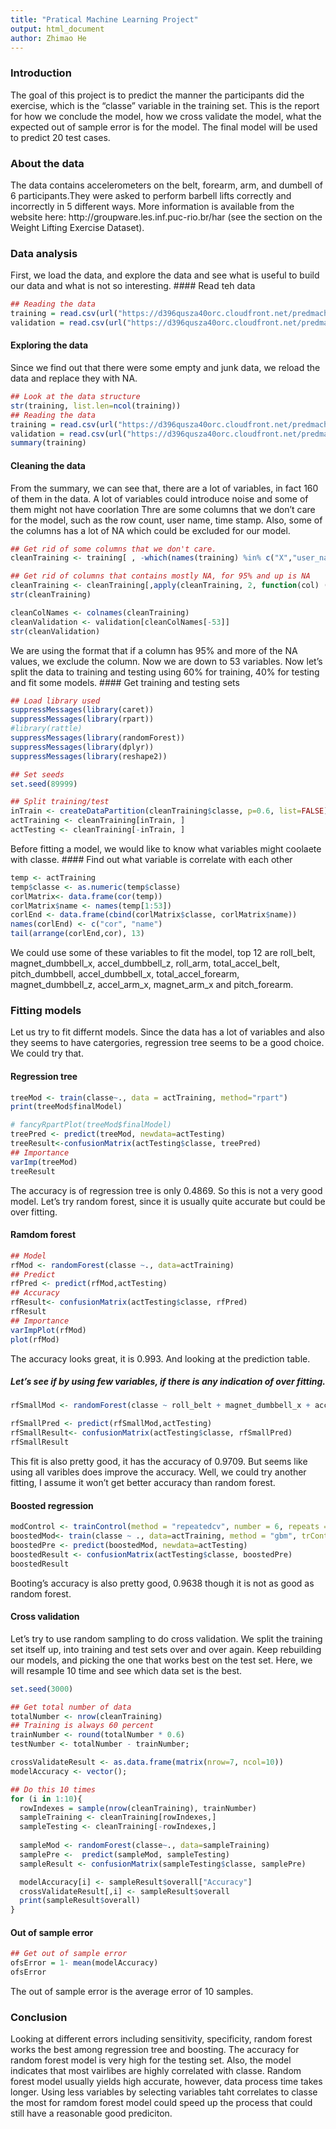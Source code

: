 ```yaml
---
title: "Pratical Machine Learning Project"
output: html_document
author: Zhimao He
---
```


### Introduction 
The goal of this project is to predict the manner the participants did the exercise, which is the "classe" variable in the training set. This is the report for how we conclude the model, how we cross validate the model, what the expected out of sample error is for the model. The final model will be used to predict 20 test cases.

###  About the data
The data contains accelerometers on the belt, forearm, arm, and dumbell of 6 participants.They were asked to perform barbell lifts correctly and incorrectly in 5 different ways. More information is available from the website here: http://groupware.les.inf.puc-rio.br/har (see the section on the Weight Lifting Exercise Dataset).

### Data analysis
First, we load the data, and explore the data and see what is useful to build our data and what is not so interesting. 
#### Read teh data
```r
## Reading the data
training = read.csv(url("https://d396qusza40orc.cloudfront.net/predmachlearn/pml-training.csv"))
validation = read.csv(url("https://d396qusza40orc.cloudfront.net/predmachlearn/pml-testing.csv"))
```

####  Exploring the data
Since we find out that there were some empty and junk data, we reload the data and replace they with NA.
```r
## Look at the data structure
str(training, list.len=ncol(training))
## Reading the data
training = read.csv(url("https://d396qusza40orc.cloudfront.net/predmachlearn/pml-training.csv"), na.strings=c("NA","#DIV/0!",""))
validation = read.csv(url("https://d396qusza40orc.cloudfront.net/predmachlearn/pml-testing.csv"), na.strings=c("NA","#DIV/0!",""))
summary(training)
```

#### Cleaning the data
From the summary, we can see that, there are a lot of variables, in fact 160 of them in the data. A lot of variables could introduce noise and some of them might not have coorlation Thre are some columns that we don't care for the model, such as the row count, user name, time stamp. Also, some of the columns has a lot of NA which could be excluded for our model. 
```r
## Get rid of some columns that we don't care.
cleanTraining <- training[ , -which(names(training) %in% c("X","user_name", "raw_timestamp_part_1","raw_timestamp_part_2","cvtd_timestamp", "new_window","num_window"))]

## Get rid of columns that contains mostly NA, for 95% and up is NA 
cleanTraining <- cleanTraining[,apply(cleanTraining, 2, function(col) (sum(is.na(col))/length(col))< 0.95)]
str(cleanTraining)

cleanColNames <- colnames(cleanTraining)
cleanValidation <- validation[cleanColNames[-53]]
str(cleanValidation)
```
We are using the format that if a column has 95% and more of the NA values, we exclude the column. Now we are down to 53 variables.
Now let's split the data to training and testing using 60% for training, 40% for testing and fit some models. 
#### Get training and testing sets
```r
## Load library used
suppressMessages(library(caret))
suppressMessages(library(rpart))
#library(rattle)
suppressMessages(library(randomForest))
suppressMessages(library(dplyr))
suppressMessages(library(reshape2))

## Set seeds
set.seed(89999)

## Split training/test
inTrain <- createDataPartition(cleanTraining$classe, p=0.6, list=FALSE)
actTraining <- cleanTraining[inTrain, ]
actTesting <- cleanTraining[-inTrain, ]
```

Before fitting a model, we would like to know what variables might coolaete with classe.
#### Find out what variable is correlate with each other
```r
temp <- actTraining
temp$classe <- as.numeric(temp$classe)
corlMatrix<- data.frame(cor(temp))
corlMatrix$name <- names(temp[1:53])
corlEnd <- data.frame(cbind(corlMatrix$classe, corlMatrix$name))
names(corlEnd) <- c("cor", "name")
tail(arrange(corlEnd,cor), 13)
```
We could use some of these variables to fit the model, top 12 are roll_belt, magnet_dumbbell_x, accel_dumbbell_z, roll_arm, total_accel_belt, pitch_dumbbell, accel_dumbbell_x, total_accel_forearm, magnet_dumbbell_z, accel_arm_x, magnet_arm_x and  pitch_forearm. 

### Fitting models
Let us try to fit differnt models. Since the data has a lot of variables and also they seems to have catergories, regression tree seems to be a good choice. We could try that. 

#### Regression tree
```r
treeMod <- train(classe~., data = actTraining, method="rpart")
print(treeMod$finalModel)

# fancyRpartPlot(treeMod$finalModel)
treePred <- predict(treeMod, newdata=actTesting)
treeResult<-confusionMatrix(actTesting$classe, treePred)
## Importance 
varImp(treeMod)
treeResult
```
The accuracy is of regression tree is only 0.4869. So this is not a very good model. Let's try random forest, since it is usually quite accurate but could be over fitting.

#### Ramdom forest
```r
## Model
rfMod <- randomForest(classe ~., data=actTraining)
## Predict
rfPred <- predict(rfMod,actTesting)
## Accuracy
rfResult<- confusionMatrix(actTesting$classe, rfPred)
rfResult
## Importance
varImpPlot(rfMod)
plot(rfMod)
```

The accuracy looks great, it is 0.993. And looking at the prediction table. 

##### Let's see if by using few variables, if there is any indication of over fitting.
```r
rfSmallMod <- randomForest(classe ~ roll_belt + magnet_dumbbell_x + accel_dumbbell_z + roll_arm + total_accel_belt + pitch_dumbbell + accel_dumbbell_x + total_accel_forearm + magnet_dumbbell_z + accel_arm_x + magnet_arm_x + pitch_forearm, data = actTraining)

rfSmallPred <- predict(rfSmallMod,actTesting)
rfSmallResult<- confusionMatrix(actTesting$classe, rfSmallPred)
rfSmallResult
```

This fit is also pretty good, it has the accuracy of 0.9709. But seems like using all varibles does improve the accuracy. 
Well, we could try another fitting, I assume it won't get better accuracy than random forest. 

#### Boosted regression
```r
modControl <- trainControl(method = "repeatedcv", number = 6, repeats = 1)
boostedMod<- train(classe ~ ., data=actTraining, method = "gbm", trControl = modControl, verbose = FALSE)
boostedPre <- predict(boostedMod, newdata=actTesting)
boostedResult <- confusionMatrix(actTesting$classe, boostedPre)
boostedResult
```
Booting's accuracy is also pretty good, 0.9638 though it is not as good as random forest.   
 
#### Cross validation
Let's try to use random sampling to do cross validation. We split the training set itself up, into training and test sets over and over again. Keep rebuilding our models, and picking the one that works best on the test set. Here, we will resample 10 time and see which data set is the best. 
```r
set.seed(3000)

## Get total number of data
totalNumber <- nrow(cleanTraining)
## Training is always 60 percent
trainNumber <- round(totalNumber * 0.6)
testNumber <- totalNumber - trainNumber;

crossValidateResult <- as.data.frame(matrix(nrow=7, ncol=10))
modelAccuracy <- vector();

## Do this 10 times
for (i in 1:10){
  rowIndexes = sample(nrow(cleanTraining), trainNumber)
  sampleTraining <- cleanTraining[rowIndexes,]
  sampleTesting <- cleanTraining[-rowIndexes,]
  
  sampleMod <- randomForest(classe~., data=sampleTraining)
  samplePre <-  predict(sampleMod, sampleTesting)
  sampleResult <- confusionMatrix(sampleTesting$classe, samplePre)

  modelAccuracy[i] <- sampleResult$overall["Accuracy"]
  crossValidateResult[,i] <- sampleResult$overall
  print(sampleResult$overall)
}
```

#### Out of sample error

```r
## Get out of sample error
ofsError = 1- mean(modelAccuracy)
ofsError
```
The out of sample error is the average error of 10 samples. 

### Conclusion
Looking at different errors including sensitivity, specificity, random forest works the best among regression tree and boosting. The accuracy for random forest model is very high for the testing set. Also, the model indicates that most vairlibes are highly correlated with classe.
Random forest model usually yields high accurate, however, data process time takes longer. Using less variables by selecting variables taht correlates to classe the most for ramdom forest model could speed up the process that could still have a reasonable good prediciton.  

